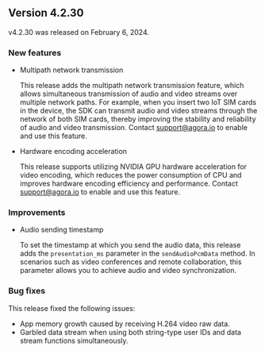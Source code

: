 
<PlatformWrapper platform="linux-cpp">

## Version 4.2.30

v4.2.30 was released on February 6, 2024.

### New features

- Multipath network transmission

    This release adds the multipath network transmission feature, which allows simultaneous transmission of audio and video streams over multiple network paths. For example, when you insert two IoT SIM cards in the device, the SDK can transmit audio and video streams through the network of both SIM cards, thereby improving the stability and reliability of audio and video transmission. Contact support@agora.io to enable and use this feature.

- Hardware encoding acceleration

    This release supports utilizing NVIDIA GPU hardware acceleration for video encoding, which reduces the power consumption of CPU and improves hardware encoding efficiency and performance. Contact support@agora.io to enable and use this feature.

### Improvements

- Audio sending timestamp

    To set the timestamp at which you send the audio data, this release adds the `presentation_ms` parameter in the `sendAudioPcmData` method. In scenarios such as video conferences and remote collaboration, this parameter allows you to achieve audio and video synchronization.

### Bug fixes

This release fixed the following issues:

- App memory growth caused by receiving H.264 video raw data.
- Garbled data stream when using both string-type user IDs and data stream functions simultaneously.

</PlatformWrapper>
